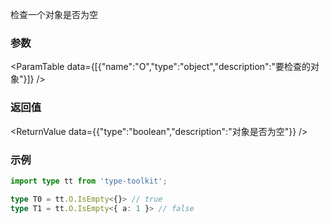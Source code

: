 

检查一个对象是否为空

### 参数
<ParamTable data={[{"name":"O","type":"object","description":"要检查的对象"}]} />

### 返回值
<ReturnValue data={{"type":"boolean","description":"对象是否为空"}} />

### 示例

```ts
import type tt from 'type-toolkit';

type T0 = tt.O.IsEmpty<{}> // true
type T1 = tt.O.IsEmpty<{ a: 1 }> // false
```
